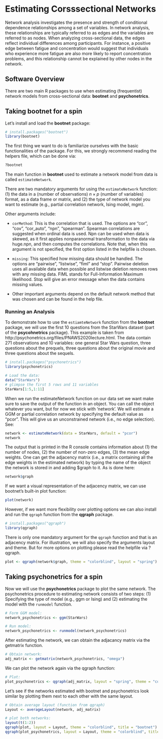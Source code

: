 # Estimating Corsssectional Networks

Network analysis investigates the presence and strength of conditional dependence relationships among a set of variables. In network analysis, these relationships are typically referred to as edges and the variables are referred to as nodes. When analyzing cross-sectional data, the edges reflect individual differences among participants. For instance, a positive edge between fatigue and concentration would suggest that individuals who experience more fatigue are also more likely to report concentration problems, and this relationship cannot be explained by other nodes in the network.

## Software Overview
There are two main R packages to use when estimating (frequentist) network models from cross-sectional data: **bootnet** and **psychonetrics**. 

## Taking bootnet for a spin 

Let's install and load the **bootnet** package:
```r
# install.packages("bootnet")
library(bootnet)
```

The first thing we want to do is familiarize ourselves with the basic functionalities of the package. For this, we strongly recommend reading the helpers file, which can be done via: 

```r
?bootnet
```

The main function in **bootnet** used to estimate a network model from data is called `estimateNetwork`. 

There are two mandatory arguments for using the `estimateNetwork` function: (1) the data in a (number of observations) $n \times p$ (number of variables) format, as a data frame or matrix, and (2) the type of network model you want to estimate (e.g., partial correlation network, Ising model, mgm). 

Other arguments include:

-  `corMethod`: This is the correlation that is used. The options are "cor", "cov", "cor_auto", "npn", "spearman". Spearman correlations are suggested when ordinal data is used. Npn can be used when data is skewed, as it first applies nonparanormal transformation to the data via huge.npn, and then computes the correlations. Note that, when this argument is not specified, the first option listed in the helpfile is chosen.

- `missing`: This specified how missing data should be handled. The options are "pairwise", "listwise", "fiml" and "stop". Pairwise deletion uses all available data when possible and listwise deletion removes rows with any missing data. FIML stands for Full-Information Maximum likelihood. Stop will give an error message when the data contains missing values. 

- Other important arguments depend on the default network method that was chosen and can be found in the help file.  

### Running an Analysis

To demonstrate how to use the `estiamteNetwork` function from the **bootnet** package, we will use the first 10 questions from the StarWars dataset (part of the **psycohnetrics** package). This example is taken from http://psychonetrics.org/files/PNAWS2020lecture.html. The data contain 271 observations and 10 variables: one general Star Wars question, three questions about the prequels, three questions about the original movie and three questions about the sequels.

```r
# install.packages("psychonetrics")
library(psychonetrics)

# Load the data:
data("StarWars")
# glimpse the first 5 rows and 11 variables
StarWars[1:5,1:11]
```

When we run the estimateNetwork function on our data set we want make sure to save the output of the function in an object. You can call the object whatever you want, but for now we stick with 'network'. We will estimate a GGM or partial correlation network by specifying the default value as "pcor". This will give us an unconstrained network (i.e., no edge selection). See: 

```r
network <- estimateNetwork(data = StarWars, default = "pcor")
network
```

The output that is printed in the R console contains information about (1) the number of nodes, (2) the number of non-zero edges, (3) the mean edge weights. One can get the adjacency matrix (i.e., a matrix containing all the edge weights in the estimated network) by typing the name of the object the network is stored in and adding $graph to it. As is done here: 

```r
network$graph
```

If we want a visual representation of the adjacency matrix, we can  use bootnet's built-in plot function: 

```r
plot(network)
```

However, if we want more flexibility over plotting options we can also install and run the `qgraph` function from the **qgraph** package.

```r
# install.packages("qgraph")
library(qgraph)
```

There is only one mandatory argument for the `qgraph` function and that is an adjacency matrix. For illustration, we will also specify the arguments layout and theme. But for more options on plotting please read the helpfile via ?qgraph. 

```r
plot <- qgraph(network$graph, theme = "colorblind", layout = "spring")
```

## Taking psychonetrics for a spin 
Now we will use the **psychonetrics** package to plot the same network. The psychonetrics procedure to estimating network consists of two steps: (1) Specifying the type of model (e.g., ggm or Ising) and (2) estimating the model with the `runmodel` function. 

```r
# Form GGM model:
network_psychonetrics <- ggm(StarWars)

# Run model:
network_psychonetrics <- runmodel(network_psychonetrics)
```

After estimating the network, we can obtain the adjacancy matrix via the getmatrix function. 

```r
# Obtain network:
adj_matrix <- getmatrix(network_psychonetrics, "omega")
```

We can plot the network again via the qgraph function: 

```r
# Plot:
plot_psychonetrics <- qgraph(adj_matrix, layout = "spring", theme = "colorblind")
```
Let's see if the networks estimated with bootnet and psychonetrics look similar by plotting them next to each other with the same layout. 

```r
# Obtain average layout (function from qgraph)
Layout <- averageLayout(network, adj_matrix)

# plot both networks:
layout(t(1:2))
qgraph(plot, layout = Layout, theme = "colorblind", title = "bootnet")
qgraph(plot_psychonetrics, layout = Layout, theme = "colorblind", title = "psychonetrics")
```